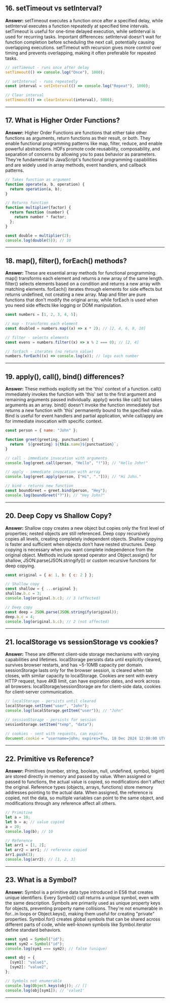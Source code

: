 ## 16. setTimeout vs setInterval?

**Answer:** setTimeout executes a function once after a specified delay, while setInterval executes a function repeatedly at specified time intervals. setTimeout is useful for one-time delayed execution, while setInterval is used for recurring tasks. Important differences: setInterval doesn't wait for function completion before scheduling the next call, potentially causing overlapping executions. setTimeout with recursion gives more control over timing and prevents overlapping, making it often preferable for repeated tasks.

```javascript
// setTimeout - runs once after delay
setTimeout(() => console.log("Once"), 1000);

// setInterval - runs repeatedly
const interval = setInterval(() => console.log("Repeat"), 1000);

// Clear interval
setTimeout(() => clearInterval(interval), 5000);
```

---

## 17. What is Higher Order Functions?

**Answer:** Higher Order Functions are functions that either take other functions as arguments, return functions as their result, or both. They enable functional programming patterns like map, filter, reduce, and enable powerful abstractions. HOFs promote code reusability, composability, and separation of concerns by allowing you to pass behavior as parameters. They're fundamental to JavaScript's functional programming capabilities and are widely used in array methods, event handlers, and callback patterns.

```javascript
// Takes function as argument
function operate(a, b, operation) {
  return operation(a, b);
}

// Returns function
function multiplier(factor) {
  return function (number) {
    return number * factor;
  };
}

const double = multiplier(2);
console.log(double(5)); // 10
```

---

## 18. map(), filter(), forEach() methods?

**Answer:** These are essential array methods for functional programming. map() transforms each element and returns a new array of the same length. filter() selects elements based on a condition and returns a new array with matching elements. forEach() iterates through elements for side effects but returns undefined, not creating a new array. Map and filter are pure functions that don't modify the original array, while forEach is used when you need side effects like logging or DOM manipulation.

```javascript
const numbers = [1, 2, 3, 4, 5];

// map - transforms each element
const doubled = numbers.map((x) => x * 2); // [2, 4, 6, 8, 10]

// filter - selects elements
const evens = numbers.filter((x) => x % 2 === 0); // [2, 4]

// forEach - iterates (no return value)
numbers.forEach((x) => console.log(x)); // logs each number
```

---

## 19. apply(), call(), bind() differences?

**Answer:** These methods explicitly set the 'this' context of a function. call() immediately invokes the function with 'this' set to the first argument and remaining arguments passed individually. apply() works like call() but takes arguments as an array. bind() doesn't invoke the function immediately but returns a new function with 'this' permanently bound to the specified value. Bind is useful for event handlers and partial application, while call/apply are for immediate invocation with specific context.

```javascript
const person = { name: "John" };

function greet(greeting, punctuation) {
  return `${greeting} ${this.name}${punctuation}`;
}

// call - immediate invocation with arguments
console.log(greet.call(person, "Hello", "!")); // "Hello John!"

// apply - immediate invocation with array
console.log(greet.apply(person, ["Hi", "."])); // "Hi John."

// bind - returns new function
const boundGreet = greet.bind(person, "Hey");
console.log(boundGreet("?")); // "Hey John?"
```

---

## 20. Deep Copy vs Shallow Copy?

**Answer:** Shallow copy creates a new object but copies only the first level of properties; nested objects are still referenced. Deep copy recursively copies all levels, creating completely independent objects. Shallow copying is faster and sufficient when objects don't have nested structures. Deep copying is necessary when you want complete independence from the original object. Methods include spread operator and Object.assign() for shallow, JSON.parse(JSON.stringify()) or custom recursive functions for deep copying.

```javascript
const original = { a: 1, b: { c: 2 } };

// Shallow copy
const shallow = { ...original };
shallow.b.c = 3;
console.log(original.b.c); // 3 (affected)

// Deep copy
const deep = JSON.parse(JSON.stringify(original));
deep.b.c = 4;
console.log(original.b.c); // 2 (not affected)
```

---

## 21. localStorage vs sessionStorage vs cookies?

**Answer:** These are different client-side storage mechanisms with varying capabilities and lifetimes. localStorage persists data until explicitly cleared, survives browser restarts, and has ~5-10MB capacity per domain. sessionStorage lasts only for the browser session, is cleared when tab closes, with similar capacity to localStorage. Cookies are sent with every HTTP request, have 4KB limit, can have expiration dates, and work across all browsers. localStorage/sessionStorage are for client-side data, cookies for client-server communication.

```javascript
// localStorage - persists until cleared
localStorage.setItem("user", "John");
console.log(localStorage.getItem("user")); // "John"

// sessionStorage - persists for session
sessionStorage.setItem("temp", "data");

// cookies - sent with requests, can expire
document.cookie = "username=john; expires=Thu, 18 Dec 2024 12:00:00 UTC";
```

---

## 22. Primitive vs Reference?

**Answer:** Primitives (number, string, boolean, null, undefined, symbol, bigint) are stored directly in memory and passed by value. When assigned or passed to functions, the actual value is copied, so modifications don't affect the original. Reference types (objects, arrays, functions) store memory addresses pointing to the actual data. When assigned, the reference is copied, not the data, so multiple variables can point to the same object, and modifications through any reference affect all others.

```javascript
// Primitive
let a = 10;
let b = a; // value copied
a = 20;
console.log(b); // 10

// Reference
let arr1 = [1, 2];
let arr2 = arr1; // reference copied
arr1.push(3);
console.log(arr2); // [1, 2, 3]
```

---

## 23. What is a Symbol?

**Answer:** Symbol is a primitive data type introduced in ES6 that creates unique identifiers. Every Symbol() call returns a unique symbol, even with the same description. Symbols are primarily used as unique property keys for objects, preventing property name collisions. They're not enumerable in for...in loops or Object.keys(), making them useful for creating "private" properties. Symbol.for() creates global symbols that can be shared across different parts of code, while well-known symbols like Symbol.iterator define standard behaviors.

```javascript
const sym1 = Symbol("id");
const sym2 = Symbol("id");
console.log(sym1 === sym2); // false (unique)

const obj = {
  [sym1]: "value1",
  [sym2]: "value2",
};

// Symbols not enumerable
console.log(Object.keys(obj)); // []
console.log(obj[sym1]); // 'value1'
```

---
